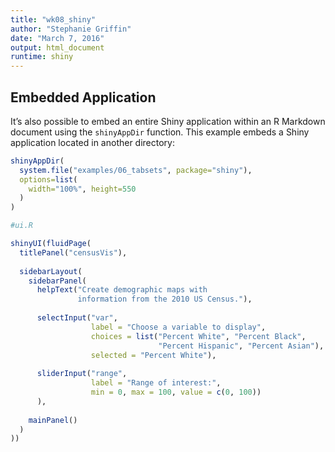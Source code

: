 ```yaml
---
title: "wk08_shiny"
author: "Stephanie Griffin"
date: "March 7, 2016"
output: html_document
runtime: shiny
---
```


 

## Embedded Application

It's also possible to embed an entire Shiny application within an R Markdown document using the `shinyAppDir` function. This example embeds a Shiny application located in another directory:

```r
shinyAppDir(
  system.file("examples/06_tabsets", package="shiny"),
  options=list(
    width="100%", height=550
  )
)
```

```r
#ui.R

shinyUI(fluidPage(
  titlePanel("censusVis"),
  
  sidebarLayout(
    sidebarPanel(
      helpText("Create demographic maps with 
               information from the 2010 US Census."),
      
      selectInput("var", 
                  label = "Choose a variable to display",
                  choices = list("Percent White", "Percent Black",
                                 "Percent Hispanic", "Percent Asian"),
                  selected = "Percent White"),
      
      sliderInput("range", 
                  label = "Range of interest:",
                  min = 0, max = 100, value = c(0, 100))
      ),
    
    mainPanel()
  )
))
```
